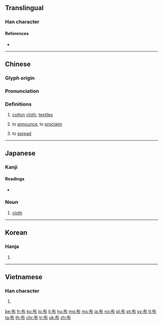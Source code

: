 {{character info/new}}
{{also|佈}}
==Translingual==

===Han character===
{{Han char|rn=50|rad=巾|as=02|sn=5|four=40227|canj=KLB|ids=⿸𠂇巾}}

====References====
* {{Han ref|kx=0328.060|dkj=08778|dj=0633.020|hdz=10728.050|uh=5E03|ud=24067|bh=A5AC|bd=42412}}

----

==Chinese==
{{zh-forms}}
{{attention|zh|what about 佈}}

===Glyph origin===
{{Han etyl}}

===Pronunciation===
{{zh-pron
|m=bù|ma=y
|c=bou3
|h=pfs=pu
|md=buó
|mn=pò͘
|w=2pu
|mc=y
|oc=y
|cat=n,v
}}

===Definitions===
{{zh-hanzi}}

# [[cotton]] [[cloth]], [[textile]]s
#: {{zh-l|棉布|cotton cloth}}
# to [[announce]], to [[proclaim]]
#: {{zh-l|宣布|to declare, to proclaim, to announce}}
# to [[spread]]
#: {{zh-l|遍布|to be found everywhere, to be spread all over}}

{{zh-cat|Beginning}}

----

==Japanese==

===Kanji===
{{ja-kanji|grade=5|rs=巾02}}

====Readings====
* {{ja-readings|goon=[[ふ]] (fu)|kanon=[[ほ]] (ho)|kun=[[ぬの]] (nuno), [[しく]] (shiku)}}

===Noun===
{{ja-noun|ぬの}}

# [[cloth]]

----

==Korean==

===Hanja===
{{ko-hanja|hangeul=포}}

# {{defn|lang=ko|sort=巾02}}

----

==Vietnamese==

===Han character===
{{vi-hantu|[[bố]], [[bô]], [[buá]], [[vố]], [[vú]], [[thân]], [[thần]], [[thặn]], [[thận]]|rs=巾02}}

# {{defn|lang=vi|sort=巾02}}

[[be:布]]
[[fr:布]]
[[ko:布]]
[[lo:布]]
[[li:布]]
[[hu:布]]
[[mg:布]]
[[ms:布]]
[[ja:布]]
[[no:布]]
[[pl:布]]
[[pt:布]]
[[sv:布]]
[[tl:布]]
[[ta:布]]
[[th:布]]
[[chr:布]]
[[tr:布]]
[[uk:布]]
[[zh:布]]